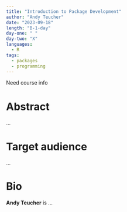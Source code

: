 ```yaml
---
title: "Introduction to Package Development"
author: "Andy Teucher"
date: "2023-09-18"
length: "B-1-day"
day-one: " "
day-two: "X"
languages:
  - R
tags:
  - packages
  - programming
---
```


::: callout-note
Need course info
:::

# Abstract

...

# Target audience

...

# Bio

**Andy Teucher** is ...
